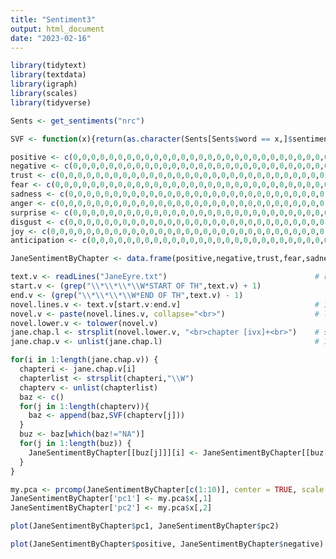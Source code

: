 ```yaml
---
title: "Sentiment3"
output: html_document
date: "2023-02-16"
---
```


```r
library(tidytext)
library(textdata)
library(igraph)
library(scales)
library(tidyverse)

Sents <- get_sentiments("nrc")

SVF <- function(x){return(as.character(Sents[Sents$word == x,]$sentiment))}

positive <- c(0,0,0,0,0,0,0,0,0,0,0,0,0,0,0,0,0,0,0,0,0,0,0,0,0,0,0,0,0,0,0,0,0,0,0,0,0,0)
negative <- c(0,0,0,0,0,0,0,0,0,0,0,0,0,0,0,0,0,0,0,0,0,0,0,0,0,0,0,0,0,0,0,0,0,0,0,0,0,0)
trust <- c(0,0,0,0,0,0,0,0,0,0,0,0,0,0,0,0,0,0,0,0,0,0,0,0,0,0,0,0,0,0,0,0,0,0,0,0,0,0)
fear <- c(0,0,0,0,0,0,0,0,0,0,0,0,0,0,0,0,0,0,0,0,0,0,0,0,0,0,0,0,0,0,0,0,0,0,0,0,0,0)
sadness <- c(0,0,0,0,0,0,0,0,0,0,0,0,0,0,0,0,0,0,0,0,0,0,0,0,0,0,0,0,0,0,0,0,0,0,0,0,0,0)
anger <- c(0,0,0,0,0,0,0,0,0,0,0,0,0,0,0,0,0,0,0,0,0,0,0,0,0,0,0,0,0,0,0,0,0,0,0,0,0,0)
surprise <- c(0,0,0,0,0,0,0,0,0,0,0,0,0,0,0,0,0,0,0,0,0,0,0,0,0,0,0,0,0,0,0,0,0,0,0,0,0,0)
disgust <- c(0,0,0,0,0,0,0,0,0,0,0,0,0,0,0,0,0,0,0,0,0,0,0,0,0,0,0,0,0,0,0,0,0,0,0,0,0,0)
joy <- c(0,0,0,0,0,0,0,0,0,0,0,0,0,0,0,0,0,0,0,0,0,0,0,0,0,0,0,0,0,0,0,0,0,0,0,0,0,0)
anticipation <- c(0,0,0,0,0,0,0,0,0,0,0,0,0,0,0,0,0,0,0,0,0,0,0,0,0,0,0,0,0,0,0,0,0,0,0,0,0,0)

JaneSentimentByChapter <- data.frame(positive,negative,trust,fear,sadness,anger,surprise,disgust,joy,anticipation)

text.v <- readLines("JaneEyre.txt")                                 # readlines instead of scan
start.v <- (grep("\\*\\*\\*\\W*START OF TH",text.v) + 1)
end.v <- (grep("\\*\\*\\*\\W*END OF TH",text.v) - 1)
novel.lines.v <- text.v[start.v:end.v]                              # 1 element per line
novel.v <- paste(novel.lines.v, collapse="<br>")                    # linebreaks become tags
novel.lower.v <- tolower(novel.v)
jane.chap.l <- strsplit(novel.lower.v, "<br>chapter [ivx]+<br>")    # split at chapter breaks
jane.chap.v <- unlist(jane.chap.l)                                  # 1 element per chapter

for(i in 1:length(jane.chap.v)) {    
  chapteri <- jane.chap.v[i]
  chapterlist <- strsplit(chapteri,"\\W")
  chapterv <- unlist(chapterlist)
  baz <- c()
  for(j in 1:length(chapterv)){
    baz <- append(baz,SVF(chapterv[j]))
  }
  buz <- baz[which(baz!="NA")]
  for(j in 1:length(buz)) {
    JaneSentimentByChapter[[buz[j]]][i] <- JaneSentimentByChapter[[buz[j]]][i] + 1
  }
}

my.pca <- prcomp(JaneSentimentByChapter[c(1:10)], center = TRUE, scale. = TRUE)
JaneSentimentByChapter['pc1'] <- my.pca$x[,1]
JaneSentimentByChapter['pc2'] <- my.pca$x[,2]

plot(JaneSentimentByChapter$pc1, JaneSentimentByChapter$pc2)

plot(JaneSentimentByChapter$positive, JaneSentimentByChapter$negative)

```
